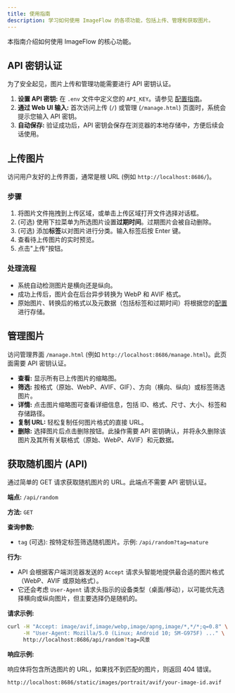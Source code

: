 ```yaml
---
title: 使用指南
description: 学习如何使用 ImageFlow 的各项功能，包括上传、管理和获取图片。
---
```


本指南介绍如何使用 ImageFlow 的核心功能。

## API 密钥认证

为了安全起见，图片上传和管理功能需要进行 API 密钥认证。

1.  **设置 API 密钥:** 在 `.env` 文件中定义您的 `API_KEY`。请参见 [配置指南](./configuration)。
2.  **通过 Web UI 输入:** 首次访问上传 (`/`) 或管理 (`/manage.html`) 页面时，系统会提示您输入 API 密钥。
3.  **自动保存:** 验证成功后，API 密钥会保存在浏览器的本地存储中，方便后续会话使用。

## 上传图片

访问用户友好的上传界面，通常是根 URL (例如 `http://localhost:8686/`)。

### 步骤

1.  将图片文件拖拽到上传区域，或单击上传区域打开文件选择对话框。
2.  (可选) 使用下拉菜单为所选图片设置**过期时间**。过期图片会被自动删除。
3.  (可选) 添加**标签**以对图片进行分类。输入标签后按 Enter 键。
4.  查看待上传图片的实时预览。
5.  点击"上传"按钮。

### 处理流程

*   系统自动检测图片是横向还是纵向。
*   成功上传后，图片会在后台异步转换为 WebP 和 AVIF 格式。
*   原始图片、转换后的格式以及元数据（包括标签和过期时间）将根据您的[配置](./configuration)进行存储。

## 管理图片

访问管理界面 `/manage.html` (例如 `http://localhost:8686/manage.html`)。此页面需要 API 密钥认证。

*   **查看:** 显示所有已上传图片的缩略图。
*   **筛选:** 按格式（原始、WebP、AVIF、GIF）、方向（横向、纵向）或标签筛选图片。
*   **详情:** 点击图片缩略图可查看详细信息，包括 ID、格式、尺寸、大小、标签和存储路径。
*   **复制 URL:** 轻松复制任何图片格式的直接 URL。
*   **删除:** 选择图片后点击删除按钮。此操作需要 API 密钥确认，并将永久删除该图片及其所有关联格式（原始、WebP、AVIF）和元数据。

## 获取随机图片 (API)

通过简单的 GET 请求获取随机图片的 URL。此端点不需要 API 密钥认证。

**端点:** `/api/random`

**方法:** `GET`

**查询参数:**

*   `tag` (可选): 按特定标签筛选随机图片。示例: `/api/random?tag=nature`

**行为:**

*   API 会根据客户端浏览器发送的 `Accept` 请求头智能地提供最合适的图片格式（WebP、AVIF 或原始格式）。
*   它还会考虑 `User-Agent` 请求头指示的设备类型（桌面/移动），以可能优先选择横向或纵向图片，但主要选择仍是随机的。

**请求示例:**

```bash
curl -H "Accept: image/avif,image/webp,image/apng,image/*,*/*;q=0.8" \
     -H "User-Agent: Mozilla/5.0 (Linux; Android 10; SM-G975F) ..." \
     http://localhost:8686/api/random?tag=风景
```

**响应示例:**

响应体将包含所选图片的 URL，如果找不到匹配的图片，则返回 404 错误。

```
http://localhost:8686/static/images/portrait/avif/your-image-id.avif
``` 